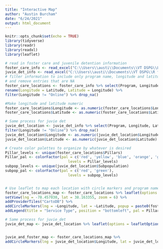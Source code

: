 ```yaml
---
title: "Interactive Map"
author: "Austin Burcham"
date: "6/24/2021"
output: html_document
---
```


```r
knitr::opts_chunk$set(echo = TRUE)
library(tidyverse)
library(readr)
library(readxl)
library(leaflet)
```

```r
# read in foster care and juvenile detention information
foster_care_info <- read_excel("C:\\Users\\austi\\Documents\\VT DSPG\\Loudoun\\Excel Files\\Research-Foster_care-New_col_added.xlsx")
juvie_det_info <- read_excel("C:\\Users\\austi\\Documents\\VT DSPG\\R files\\2021_DSPG_Loudoun\\Qualitative_research\\Research-Juvenile_Detention-New_col_added.xlsx")
# filter information to include only program name, longitude and latitude
# and remove entries that are NA
foster_care_locations <- foster_care_info %>% select(Program, Longitude, Latitude, Pillars) %>% 
rename(Longitude = Latitude, Latitude = Longitude) %>% 
filter(Longitude != "Online") %>% drop_na()

#Make longitude and latitude numeric
foster_care_locations$Longitude <- as.numeric(foster_care_locations$Longitude)
foster_care_locations$Latitude <- as.numeric(foster_care_locations$Latitude)

# Same process for juvie det
juvie_det_location <- juvie_det_info %>% select(Program, Longitude, Latitude, Pillars, Subpopulation) %>% 
filter(Longitude != "Online") %>% drop_na()
juvie_det_location$Longitude <- as.numeric(juvie_det_location$Longitude)
juvie_det_location$Latitude <- as.numeric(juvie_det_location$Latitude)

# Create color palettes to organize by whatever is desired
Pillar_levels <- unique(foster_care_locations$Pillars)
Pillar_pal <- colorFactor(pal = c('red', 'yellow', 'blue', 'orange', 'green', 'pink'), 
                             levels = Pillar_levels)
subpop_levels <- unique(juvie_det_location$Subpopulation)
subpop_pal <- colorFactor(pal = c('red', 'green'), 
                             levels = subpop_levels)


# Use leaflet to map each location with circle markers and program name popups. 
foster_care_locations_map <- foster_care_locations %>% leaflet(options = leafletOptions(minZoom = 5)) %>% 
setView(lng = -78.457030, lat = 38.163355, zoom = 6) %>% 
addProviderTiles("CartoDB") %>% 
addCircleMarkers(lng = ~Longitude, lat = ~Latitude, popup = paste0(foster_care_locations$Program, " (", foster_care_locations$Pillars, ")"), radius = 2, color = ~Pillar_pal(Pillars)) %>% 
addLegend(title = "Service Type", position = "bottomleft", pal = Pillar_pal, values = Pillar_levels)

# Same process for juvie_det
juvie_det_map <- juvie_det_location %>% leaflet(options = leafletOptions(minZoom = 5)) %>% setView(lng = -78.457030, lat = 38.163355, zoom = 6) %>% addProviderTiles("CartoDB") %>% addCircleMarkers(lng = ~Longitude, lat = ~Latitude, popup = paste0(juvie_det_location$Program, " (", juvie_det_location$Pillars, ")"), radius = 2, color = ~Pillar_pal(Pillars)) %>% addLegend(title = "Service Type", position = "bottomleft", pal = Pillar_pal, values = Pillar_levels)


juvie_and_foster_map <- foster_care_locations_map %>% 
addCircleMarkers(lng = juvie_det_location$Longitude, lat = juvie_det_location$Latitude, popup = paste0(juvie_det_location$Program, " (", juvie_det_location$Pillars, ")"), radius = 2, color = ~Pillar_pal(Pillars))

```

